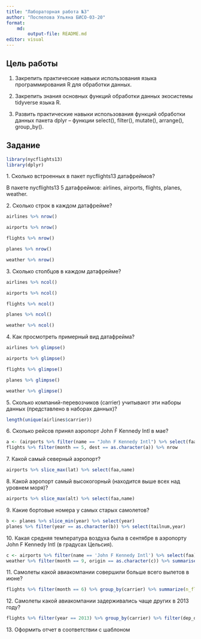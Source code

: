 ```yaml
---
title: "Лабораторная работа №3"
author: "Поспелова Ульяна БИСО-03-20"
format: 
    md:
        output-file: README.md
editor: visual
---
```


## Цель работы

1.  Закрепить практические навыки использования языка программирования R для обработки данных.

2.  Закрепить знания основных функций обработки данных экосистемы tidyverse языка R.

3.  Развить практические навыки использования функций обработки данных пакета dplyr -- функции select(), filter(), mutate(), arrange(), group_by().

## Задание

```r
library(nycflights13)
library(dplyr)
```

1\. Сколько встроенных в пакет nycflights13 датафреймов?

В пакете nycflights13 5 датафреймов: airlines, airports, flights, planes, weather.

2\. Сколько строк в каждом датафрейме?

```r
airlines %>% nrow()
```

```r
airports %>% nrow()
```

```r
flights %>% nrow()
```

```r
planes %>% nrow()
```

```r
weather %>% nrow()
```

3\. Сколько столбцов в каждом датафрейме?

```r
airlines %>% ncol()
```

```r
airports %>% ncol()
```

```r
flights %>% ncol()
```

```r
planes %>% ncol()
```

```r
weather %>% ncol()
```

4\. Как просмотреть примерный вид датафрейма?

```r
airlines %>% glimpse()
```

```r
airports %>% glimpse()
```

```r
flights %>% glimpse()
```

```r
planes %>% glimpse()
```

```r
weather %>% glimpse()
```

5\. Сколько компаний-перевозчиков (carrier) учитывают эти наборы данных (представлено в наборах данных)?

```r
length(unique(airlines$carrier))
```

6\. Сколько рейсов принял аэропорт John F Kennedy Intl в мае?

```r
a <- (airports %>% filter(name == "John F Kennedy Intl") %>% select(faa))
flights %>% filter(month == 5, dest == as.character(a)) %>% nrow
```

7\. Какой самый северный аэропорт?

```r
airports %>% slice_max(lat) %>% select(faa,name)
```

8\. Какой аэропорт самый высокогорный (находится выше всех над уровнем моря)?

```r
airports %>% slice_max(alt) %>% select(faa,name)
```

9\. Какие бортовые номера у самых старых самолетов?

```r
b <- planes %>% slice_min(year) %>% select(year)
planes %>% filter(year == as.character(b)) %>% select(tailnum,year)
```

10\. Какая средняя температура воздуха была в сентябре в аэропорту John F Kennedy Intl (в градусах Цельсия).

```r
c <- airports %>% filter(name == 'John F Kennedy Intl') %>% select(faa)
weather %>% filter(month == 9, origin == as.character(c)) %>% summarise('temp'= ((temp_mean = mean(temp, 0, na.rm  =TRUE))-32)*5/9)
```

11\. Самолеты какой авиакомпании совершили больше всего вылетов в июне?

```r
flights %>% filter(month == 6) %>% group_by(carrier) %>% summarize(n_flights = n()) %>% arrange(desc(n_flights)) %>% top_n(1)
```

12\. Самолеты какой авиакомпании задерживались чаще других в 2013 году?

```r
flights %>% filter(year == 2013) %>% group_by(carrier) %>% filter(dep_delay > 0, arr_delay > 0) %>% summarise('delays' = n()) %>% arrange(desc(delays)) %>% top_n(1)
```

13\. Оформить отчет в соответствии с шаблоном
